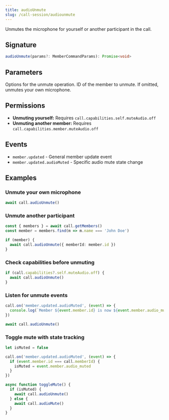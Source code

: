 ```yaml
---
title: audioUnmute
slug: /call-session/audiounmute
---
```



Unmutes the microphone for yourself or another participant in the call.

## Signature

```typescript
audioUnmute(params?: MemberCommandParams): Promise<void>
```

## Parameters

<APIField name="params" type="MemberCommandParams">
  Options for the unmute operation.
</APIField>

<APIField name="params.memberId" type="string" default="Your own member">
  ID of the member to unmute. If omitted, unmutes your own microphone.
</APIField>

## Permissions

- **Unmuting yourself:** Requires `call.capabilities.self.muteAudio.off`
- **Unmuting another member:** Requires `call.capabilities.member.muteAudio.off`

## Events

- `member.updated` - General member update event
- `member.updated.audioMuted` - Specific audio mute state change

## Examples

### Unmute your own microphone

```typescript
await call.audioUnmute()
```

### Unmute another participant

```typescript
const { members } = await call.getMembers()
const member = members.find(m => m.name === 'John Doe')

if (member) {
  await call.audioUnmute({ memberId: member.id })
}
```

### Check capabilities before unmuting

```typescript
if (call.capabilities?.self.muteAudio.off) {
  await call.audioUnmute()
}
```

### Listen for unmute events

```typescript
call.on('member.updated.audioMuted', (event) => {
  console.log(`Member ${event.member.id} is now ${event.member.audio_muted ? 'muted' : 'unmuted'}`)
})

await call.audioUnmute()
```

### Toggle mute with state tracking

```typescript
let isMuted = false

call.on('member.updated.audioMuted', (event) => {
  if (event.member.id === call.memberId) {
    isMuted = event.member.audio_muted
  }
})

async function toggleMute() {
  if (isMuted) {
    await call.audioUnmute()
  } else {
    await call.audioMute()
  }
}
```
